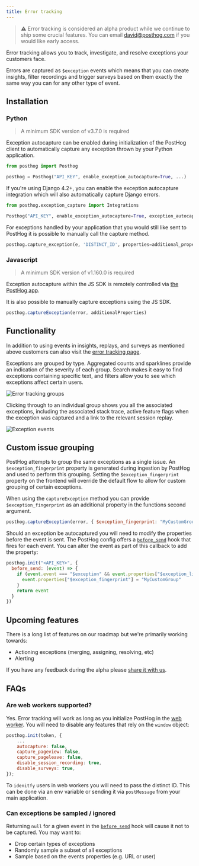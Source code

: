 ```yaml
---
title: Error tracking
---
```


> ⚠️ Error tracking is considered an alpha product while we continue to ship some crucial features. You can email [david@posthog.com](mailto:david@posthog.com) if you would like early access.

Error tracking allows you to track, investigate, and resolve exceptions your customers face.

Errors are captured as `$exception` events which means that you can create insights, filter recordings and trigger surveys based on them exactly the same way you can for any other type of event.

## Installation

### Python

> A minimum SDK version of v3.7.0 is required

Exception autocapture can be enabled during initialization of the PostHog client to automatically capture any exception thrown by your Python application.

```python
from posthog import Posthog

posthog = Posthog("API_KEY", enable_exception_autocapture=True, ...)
```

If you're using Django 4.2+, you can enable the exception autocapture integration which will also automatically capture Django errors.

```python
from posthog.exception_capture import Integrations

Posthog("API_KEY", enable_exception_autocapture=True, exception_autocapture_integrations = [Integrations.Django])
```

For exceptions handled by your application that you would still like sent to PostHog it is possible to manually call the capture method.

```python
posthog.capture_exception(e, 'DISTINCT_ID', properties=additional_properties)
```

### Javascript

> A minimum SDK version of v1.160.0 is required

Exception autocapture within the JS SDK is remotely controlled via [the PostHog app](https://us.posthog.com/settings/project-autocapture#exception-autocapture).

It is also possible to manually capture exceptions using the JS SDK.

```js
posthog.captureException(error, additionalProperties)
```

## Functionality

In addition to using events in insights, replays, and surveys as mentioned above customers can also visit the [error tracking page](https://us.posthog.com/error_tracking).

Exceptions are grouped by type. Aggregated counts and sparklines provide an indication of the severity of each group. Search makes it easy to find exceptions containing specific text, and filters allow you to see which exceptions affect certain users.

![Error tracking groups](https://res.cloudinary.com/dmukukwp6/image/upload/Screenshot_2024_10_01_at_18_08_33_46c312e330.png)

Clicking through to an individual group shows you all the associated exceptions, including the associated stack trace, active feature flags when the exception was captured and a link to the relevant session replay. 

![Exception events](https://res.cloudinary.com/dmukukwp6/image/upload/Screenshot_2024_10_01_at_18_08_56_8efb2e9aba.png)

## Custom issue grouping

PostHog attempts to group the same exceptions as a single issue. An `$exception_fingerprint` property is generated during ingestion by PostHog and used to perform this grouping. Setting the `$exception_fingerprint` property on the frontend will override the default flow to allow for custom grouping of certain exceptions.

When using the `captureException` method you can provide `$exception_fingerprint` as an additional property in the functions second argument.

```js
posthog.captureException(error, { $exception_fingerprint: "MyCustomGroup" })
```

Should an exception be autocaptured you will need to modify the properties before the event is sent. The PostHog config offers a [`before_send`](https://posthog.com/docs/libraries/js#amending-events-before-they-are-captured) hook that fires for each event. You can alter the event as part of this callback to add the property:

```javascript
posthog.init("<API_KEY>", {
  before_send: (event) => {
    if (event.event === "$exception" && event.properties["$exception_list"][0]["$exception_type"] == "SyntaxError") {
      event.properties["$exception_fingerprint"] = "MyCustomGroup"
    }
    return event
  }
})
```

## Upcoming features

There is a long list of features on our roadmap but we're primarily working towards:

* Actioning exceptions (merging, assigning, resolving, etc)
* Alerting

If you have any feedback during the alpha please [share it with us](https://us.posthog.com/?panel=support%3Asupport%3A%3A%3Afalse#panel=support%3Asupport%3A%3A%3Afalse).

## FAQs

### Are web workers supported?

Yes. Error tracking will work as long as you initialize PostHog in the [web worker](/tutorials/web-worker). You will need to disable any features that rely on the `window` object:

```js
posthog.init(token, {
    ...
    autocapture: false,
    capture_pageview: false,
    capture_pageleave: false,
    disable_session_recording: true,
    disable_surveys: true,
});
```

To `idenitfy` users in web workers you will need to pass the distinct ID. This can be done via an env variable or sending it via `postMessage` from your main application.

### Can exceptions be sampled / ignored

Returning `null` for a given event in the [`before_send`](https://posthog.com/docs/libraries/js#amending-events-before-they-are-captured) hook will cause it not to be captured. You may want to:
- Drop certain types of exceptions
- Randomly sample a subset of all exceptions 
- Sample based on the events properties (e.g. URL or user)
